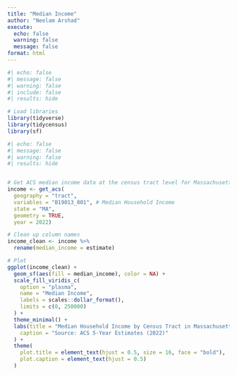 ```yaml
---
title: "Median Income"
author: "Neelam Arshad"
execute: 
  echo: false
  warning: false
  message: false
format: html
---
```



```r
#| echo: false
#| message: false
#| warning: false
#| include: false
#| results: hide

# Load libraries
library(tidyverse)
library(tidycensus)
library(sf)
```


```r
#| echo: false
#| message: false
#| warning: false
#| results: hide


# Get ACS median income data at the census tract level for Massachusetts
income <- get_acs(
  geography = "tract",
  variables = "B19013_001", # Median Household Income
  state = "MA",
  geometry = TRUE,
  year = 2022)

# Clean up column names
income_clean <- income %>%
  rename(median_income = estimate)

# Plot
ggplot(income_clean) +
  geom_sf(aes(fill = median_income), color = NA) +
  scale_fill_viridis_c(
    option = "plasma",
    name = "Median Income",
    labels = scales::dollar_format(),
    limits = c(0, 250000)
  ) +
  theme_minimal() +
  labs(title = "Median Household Income by Census Tract in Massachusetts",
    caption = "Source: ACS 5-Year Estimates (2022)"
  ) +
  theme(
    plot.title = element_text(hjust = 0.5, size = 16, face = "bold"),
    plot.caption = element_text(hjust = 0.5)
  )
```